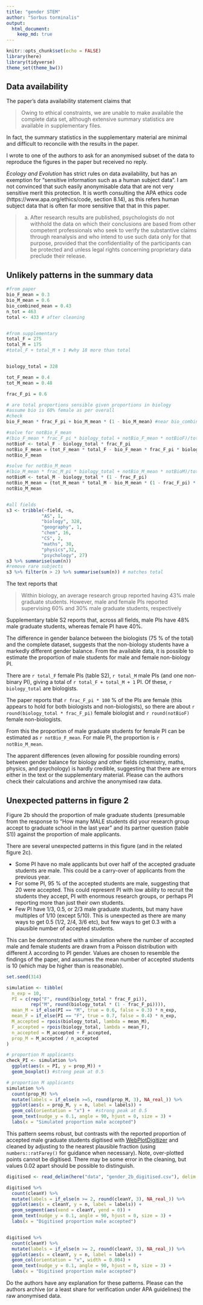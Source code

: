 ```yaml
---
title: "gender STEM"
author: "Sorbus torminalis"
output:
  html_document:
    keep_md: true
---
```

```r
knitr::opts_chunk$set(echo = FALSE)
library(here)
library(tidyverse)
theme_set(theme_bw())
```


## Data availability

The paper's data availability statement claims that

> Owing to ethical constraints, we are unable to make available the complete data set, although extensive summary statistics are available in supplementary files.

In fact, the summary statistics in the supplementary material are minimal and difficult to reconcile with the results in the paper.

I wrote to one of the authors to ask for an anonymised subset of the data to reproduce the figures in the paper but received no reply.

_Ecology and Evolution_ has strict rules on data availability, but has an exemption for "sensitive information such as a human subject data". 
I am not convinced that such easily anonymisable data that are not very sensitive merit this protection. 
It is worth consulting the APA ethics code (https://www.apa.org/ethics/code, section 8.14), as this refers human subject data that is often far more sensitive that that in this paper.

>(a) After research results are published, psychologists do not withhold the data on which their conclusions are based from other competent professionals who seek to verify the substantive claims through reanalysis and who intend to use such data only for that purpose, provided that the confidentiality of the participants can be protected and unless legal rights concerning proprietary data preclude their release.

## Unlikely patterns in the summary data

```r

#from paper
bio_F_mean = 0.3
bio_M_mean = 0.6
bio_combined_mean = 0.43
n_tot = 463
total <- 433 # after cleaning


#from supplementary
total_F = 275
total_M = 175
#total_F + total_M + 1 #why 18 more than total


biology_total = 328

tot_F_mean = 0.4
tot_M_mean = 0.48

frac_F_pi = 0.6

# are total proportions sensible given proportions in biology
#assume bio is 60% female as per overall
#check
bio_F_mean * frac_F_pi + bio_M_mean * (1 - bio_M_mean) #near bio_combined_mean

#solve for notBio_F_mean
#(bio_F_mean * frac_F_pi * biology_total + notBio_F_mean * notBioF)/total_F = tot_F_mean
notBioF <- total_F - biology_total * frac_F_pi
notBio_F_mean = (tot_F_mean * total_F - bio_F_mean * frac_F_pi * biology_total)/notBioF
notBio_F_mean

#solve for notBio_M_mean
#(bio_M_mean * frac_M_pi * biology_total + notBio_M_mean * notBioM)/total_M = tot_M_mean
notBioM <- total_M - biology_total * (1 - frac_F_pi)
notBio_M_mean = (tot_M_mean * total_M - bio_M_mean * (1 - frac_F_pi) * biology_total)/notBioM
notBio_M_mean


#all fields
s3 <- tribble(~field, ~n, 
             "AS", 1, 
             "biology", 328, 
             "geography", 1,
             "chem", 16, 
             "CS", 2, 
             "maths", 30, 
             "physics",32,
             "psychology", 27)
s3 %>% summarise(sum(n))
#remove rare subjects
s3 %>% filter(n > 2) %>% summarise(sum(n)) # matches total

```

The text reports that 

>Within biology, an average research group reported having 43% male graduate students. However, male and female PIs reported supervising 60% and 30% male graduate students, respectively

Supplementary table S2 reports that, across all fields, male PIs have 48% male graduate students, whereas female PI have 40%.

The difference in gender balance between the biologists (75 % of the total) and the complete dataset, suggests that the non-biology students have a markedly different gender balance.
From the available data, it is possible to estimate the proportion of male students for male and female non-biology PI.

There are `r total_F` female PIs (table S2), `r total_M` male PIs (and one non-binary PI), giving a total of `r total_F + total_M + 1 ` PI. 
Of these, `r biology_total` are biologists.

The paper reports that `r frac_F_pi * 100` % of the PIs are female (this appears to hold for both biologists and non-biologists), so there are about `r round(biology_total * frac_F_pi)` female biologist and `r round(notBioF)` female non-biologists.

From this the proportion of male graduate students for female PI can be estimated as `r notBio_F_mean`.
For male PI, the proportion is `r notBio_M_mean`.

The apparent differences (even allowing for possible rounding errors) between gender balance for biology and other fields (chemistry, maths, physics, and psychology) is hardly credible, suggesting that there are errors either in the text or the supplementary material.
Please can the authors check their calculations and archive the anonymised raw data.

## Unexpected patterns in figure 2

Figure 2b should the proportion of male graduate students (presumable from the response to "How many MALE students did your research group accept to graduate school in the last year" and its partner question (table S1)) against the proportion of male applicants. 

There are several unexpected patterns in this figure (and in the related figure 2c).

 - Some PI have no male applicants but over half of the accepted graduate students are male. 
 This could be a carry-over of applicants from the previous year.
 - For some PI, 95 % of the accepted students are male, suggesting that 20 were accepted. 
 This could represent PI with low ability to recruit the students they accept, PI with enormous research groups, or perhaps PI reporting more than just their own students.
 - Few PI have 1/3, 0.5, or 2/3 male graduate students, but many have multiples of 1/10 (except 5/10).
 This is unexpected as there are many ways to get 0.5 (1/2, 2/4, 3/6 etc), but few ways to get 0.3 with a plausible number of accepted students.
 
This can be demonstrated with a simulation where the number of accepted male and female students are drawn from a Poisson distribution with different $\lambda$ according to PI gender.
Values are chosen to resemble the findings of the paper, and assumes the mean number of accepted students is 10 (which may be higher than is reasonable).

```r
set.seed(314)

simulation <- tibble(
  n_exp = 10,
  PI = c(rep("F", round(biology_total * frac_F_pi)), 
         rep("M", round(biology_total * (1 - frac_F_pi)))), 
  mean_M = if_else(PI == "M", true = 0.6, false = 0.3) * n_exp, 
  mean_F = if_else(PI == "F", true = 0.7, false = 0.4) * n_exp,
  M_accepted = rpois(biology_total, lambda = mean_M),
  F_accepted = rpois(biology_total, lambda = mean_F),
  n_accepted = M_accepted + F_accepted,
  prop_M = M_accepted / n_accepted
)

# proportion M applicants
check_PI <- simulation %>% 
  ggplot(aes(x = PI, y = prop_M)) +
  geom_boxplot() #strong peak at 0.5

# proportion M applicants
simulation %>% 
  count(prop_M) %>% 
  mutate(labels = if_else(n >=5, round(prop_M, 3), NA_real_)) %>% 
  ggplot(aes(x = prop_M, y = n, label = labels)) + 
  geom_col(orientation = "x") +  #strong peak at 0.5
  geom_text(nudge_y = 0.1, angle = 90, hjust = 0, size = 3) +
  labs(x = "Simulated proportion male accepted")
```

This pattern seems robust, but contrasts with the reported proportion of accepted male graduate students digitised with [WebPlotDigitizer](https://apps.automeris.io/wpd/) and cleaned by adjusting to the nearest plausible fraction (using `numbers::ratFarey()` for guidance when necessary).
Note, over-plotted points cannot be digitised.
There may be some error in the cleaning, but values 0.02 apart should be possible to distinguish.

```r
digitised <- read_delim(here("data", "gender_2b_digitised.csv"), delim = ",") 

digitised %>% 
  count(cleanY) %>% 
  mutate(labels = if_else(n >= 2, round(cleanY, 3), NA_real_)) %>% 
  ggplot(aes(x = cleanY, y = n, label = labels)) + 
  geom_segment(aes(xend = cleanY, yend = 0)) +
  geom_text(nudge_y = 0.1, angle = 90, hjust = 0, size = 3) +
  labs(x = "Digitised proportion male accepted")


digitised %>% 
  count(cleanY) %>% 
  mutate(labels = if_else(n >= 2, round(cleanY, 3), NA_real_)) %>% 
  ggplot(aes(x = cleanY, y = n, label = labels)) + 
  geom_col(orientation = "x", width = 0.004) +
  geom_text(nudge_y = 0.1, angle = 90, hjust = 0, size = 3) +
  labs(x = "Digitised proportion male accepted")
```


 
Do the authors have any explanation for these patterns.
Please can the authors archive (or a least share for verification under APA guidelines) the raw anonymised data.
 











